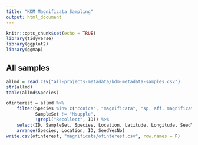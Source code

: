 ```yaml
---
title: "KDM Magnificata Sampling"
output: html_document
---
```


```r
knitr::opts_chunk$set(echo = TRUE)
library(tidyverse)
library(ggplot2)
library(ggmap)
```

## All samples

```r
allmd = read.csv("all-projects-metadata/kdm-metadata-samples.csv")
str(allmd)
table(allmd$Species)
```

```r
ofinterest = allmd %>% 
    filter(Species %in% c("conica", "magnificata", "sp. aff. magnificata", "melliodora"),
           SampleSet != "Msupple",
           !grepl("Recollect", ID)) %>% 
    select(ID, SampleSet, Species, Location, Latitude, Longitude, SeedYesNo, SeedNotes, Sequenced) %>% 
    arrange(Species, Location, ID, SeedYesNo)
write.csv(ofinterest, "magnificata/ofinterest.csv", row.names = F)
```

